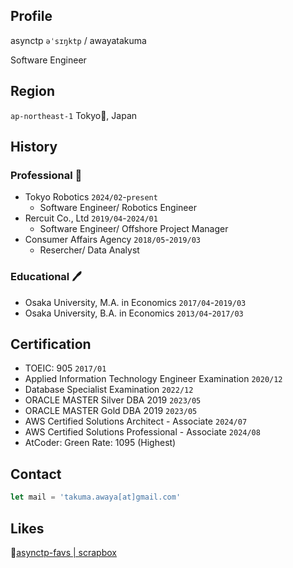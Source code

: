 ## Profile

asynctp `əˈsɪŋktp` / awayatakuma

Software Engineer

## Region

`ap-northeast-1` Tokyo🗼, Japan

## History

### Professional 💼

- Tokyo Robotics `2024/02`-`present`
  - Software Engineer/ Robotics Engineer
- Rercuit Co., Ltd `2019/04`-`2024/01`
  - Software Engineer/ Offshore Project Manager
- Consumer Affairs Agency `2018/05`-`2019/03`
  - Resercher/ Data Analyst

### Educational 🖊️

- Osaka University, M.A. in Economics `2017/04`-`2019/03`
- Osaka University, B.A. in Economics `2013/04`-`2017/03`

## Certification

- TOEIC: 905 `2017/01`
- Applied Information Technology Engineer Examination `2020/12`
- Database Specialist Examination `2022/12`
- ORACLE MASTER Silver DBA 2019 `2023/05`
- ORACLE MASTER Gold DBA 2019 `2023/05`
- AWS Certified Solutions Architect - Associate `2024/07`
- AWS Certified Solutions Professional - Associate `2024/08`
- AtCoder: Green Rate: 1095 (Highest)

## Contact

```javascript
let mail = 'takuma.awaya[at]gmail.com'
```

## Likes

📒[asynctp-favs | scrapbox](https://scrapbox.io/asynctp-favs/)
